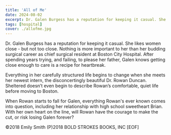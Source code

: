 ```yaml
--- 
title: 'All of Me'
date: 2024-08-02
excerpt: Dr. Galen Burgess has a reputation for keeping it casual. She likes women close - but not too close. Nothing is more important to her than her budding surgical career as chief surgical resident at Boston City Hospital....
tags: [hospital]
cover: ./allofme.jpg
---
```



Dr. Galen Burgess has a reputation for keeping it casual. She likes women close - but not too close. Nothing is more important to her than her budding surgical career as chief surgical resident at Boston City Hospital. After spending years trying, and failing, to please her father, Galen knows getting close enough to care is a recipe for heartbreak.

Everything in her carefully structured life begins to change when she meets her newest intern, the disconcertingly beautiful Dr. Rowan Duncan. Sheltered doesn’t even begin to describe Rowan’s comfortable, quiet life before moving to Boston.

When Rowan starts to fall for Galen, everything Rowan's ever known comes into question, including her relationship with high school sweetheart Brian. With her own heart on the line, will Rowan have the courage to make the cut, or risk losing Galen forever?

©2018 Emily Smith (P)2018 BOLD STROKES BOOKS, INC [EOF]
